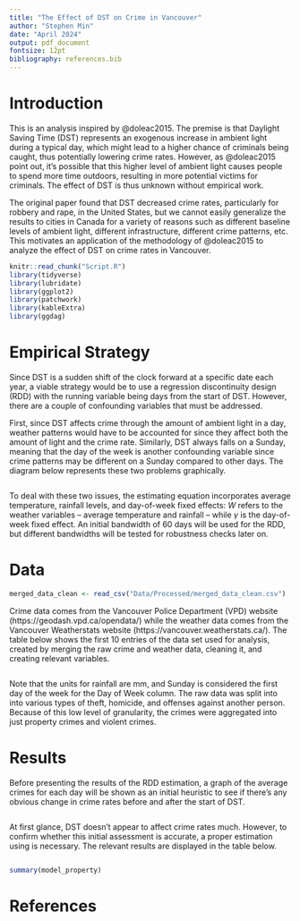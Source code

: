 ```yaml
---
title: "The Effect of DST on Crime in Vancouver"
author: "Stephen Min"
date: "April 2024"
output: pdf_document
fontsize: 12pt
bibliography: references.bib
---
```


# Introduction

This is an analysis inspired by @doleac2015. The premise is that Daylight Saving Time (DST) represents an exogenous increase in ambient light during a typical day, which might lead to a higher chance of criminals being caught, thus potentially lowering crime rates. However, as @doleac2015 point out, it's possible that this higher level of ambient light causes people to spend more time outdoors, resulting in more potential victims for criminals. The effect of DST is thus unknown without empirical work.

The original paper found that DST decreased crime rates, particularly for robbery and rape, in the United States, but we cannot easily generalize the results to cities in Canada for a variety of reasons such as different baseline levels of ambient light, different infrastructure, different crime patterns, etc. This motivates an application of the methodology of @doleac2015 to analyze the effect of DST on crime rates in Vancouver.

```r
knitr::read_chunk("Script.R")
library(tidyverse)
library(lubridate)
library(ggplot2)
library(patchwork)
library(kableExtra)
library(ggdag)
```

# Empirical Strategy

Since DST is a sudden shift of the clock forward at a specific date each year, a viable strategy would be to use a regression discontinuity design (RDD) with the running variable being days from the start of DST. However, there are a couple of confounding variables that must be addressed.

First, since DST affects crime through the amount of ambient light in a day, weather patterns would have to be accounted for since they affect both the amount of light and the crime rate. Similarly, DST always falls on a Sunday, meaning that the day of the week is another confounding variable since crime patterns may be different on a Sunday compared to other days. The diagram below represents these two problems graphically.

```r
```

To deal with these two issues, the estimating equation incorporates average temperature, rainfall levels, and day-of-week fixed effects:
\begin{equation} \label{eq:model}
crime = \alpha + \beta_1 day + \beta_2 DST + \beta_3 DST * day + \delta W + \gamma_{dow}
\end{equation}
$W$ refers to the weather variables -- average temperature and rainfall -- while $\gamma$ is the day-of-week fixed effect. An initial bandwidth of 60 days will be used for the RDD, but different bandwidths will be tested for robustness checks later on.

# Data

```r
merged_data_clean <- read_csv("Data/Processed/merged_data_clean.csv")
```

Crime data comes from the Vancouver Police Department (VPD) website (https://geodash.vpd.ca/opendata/) while the weather data comes from the Vancouver Weatherstats website (https://vancouver.weatherstats.ca/). The table below shows the first 10 entries of the data set used for analysis, created by merging the raw crime and weather data, cleaning it, and creating relevant variables.

```r
```

Note that the units for rainfall are mm, and Sunday is considered the first day of the week for the Day of Week column. The raw data was split into into various types of theft, homicide, and offenses against another person. Because of this low level of granularity, the crimes were aggregated into just property crimes and violent crimes.

# Results

Before presenting the results of the RDD estimation, a graph of the average crimes for each day will be shown as an initial heuristic to see if there's any obvious change in crime rates before and after the start of DST.

```r
```

At first glance, DST doesn't appear to affect crime rates much. However, to confirm whether this initial assessment is accurate, a proper estimation using \eqref{eq:model} is necessary. The relevant results are displayed in the table below.

```r
```

```r
summary(model_property)
```

# References
